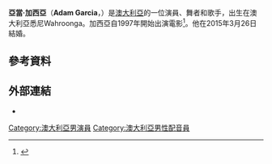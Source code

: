 {{Infobox person
| image = Adam Garcia (cropped).jpg
| caption = 
| name = Adam Garcia
| birth_date = {{birth date and age|df=yes|1973|6|1}}
| birth_place = 澳大利亞悉尼Wahroonga
| birthname = Adam Gabriel Garcia
| occupation = 演員，舞者，歌手
| yearsactive = 1997–現在}}

'''亞當·加西亞'''（'''Adam Garcia'''，{{bd|1973年|6月1日}}）是[[澳大利亞|澳大利亞]]的一位演員、舞者和歌手，出生在澳大利亞悉尼Wahroonga。加西亞自1997年開始出演電影<ref>{{cite web|url=http://primetime.unrealitytv.co.uk/adam-garcia-and-mischa-barton-sign-up-for-new-comedy-the-hen-do|title=Adam Garcia and Mischa Barton sign up for new comedy The Hen Do|publisher=Primetime.unrealitytv.co.uk|date=27 January 2011|accessdate=14 May 2012|deadurl=yes|archiveurl=https://web.archive.org/web/20120309074115/http://primetime.unrealitytv.co.uk/adam-garcia-and-mischa-barton-sign-up-for-new-comedy-the-hen-do/|archivedate=2012年3月9日}}</ref>。他在2015年3月26日結婚。
==參考資料==
{{Reflist}}
==外部連結==
*{{IMDb name| id=0305081 | name=Adam Garcia}}
[[Category:澳大利亞男演員|Category:澳大利亞男演員]]
[[Category:澳大利亞男性配音員|Category:澳大利亞男性配音員]]
